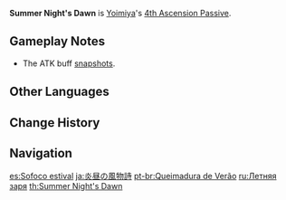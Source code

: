 {{Talent Infobox
|image         = Talent Summer Night's Dawn.png
|character     = Yoimiya
|type          = 4th Ascension Passive
|info          = Using [[Ryuukin Saxifrage]] causes nearby party members (not including Yoimiya) to gain a 10% ATK increase for 15s. Additionally, a further ATK Bonus will be added on based on the number of "Tricks of the Trouble-Maker" stacks Yoimiya possesses when using [[Ryuukin Saxifrage]]. Each stack increases this ATK Bonus by 1%.
|utility1      = Party ATK Increase
}}
'''Summer Night's Dawn''' is [[Yoimiya]]'s [[4th Ascension Passive]].

==Gameplay Notes==
* The ATK buff [[Snapshotting|snapshots]].

==Other Languages==
{{Other Languages
|en      = Summer Night's Dawn
|zhs     = 炎昼风物诗
|zhs_rm  = Yán Zhòu Fēngwù Shī
|zht     = 炎晝風物詩
|zht_rm  = Yán Zhòu Fēngwù Shī
|zh_tl   = Scenery Poetry of a Hot Day
|ja      = 炎昼の風物詩
|ja_rm   = Enchuu no Fuubutsushi
|ja_tl   = Feature of a Hot Summer Early Afternoon
|ko      = 한낮의 풍물시
|ko_rm   = Hannat-ui Pungmulsi
|ko_tl   = Midday Natural Poetry
|es      = Sofoco estival
|es_tl   = Summer Suffocated
|fr      = Aube d'une nuit d'été
|fr_tl   = Dawn of a Summer Night
|ru      = Летняя заря
|ru_tl   = 
|th      = Summer Night's Dawn
|vi      = Bài Thơ Cảnh Hè Tàn Lụi
|vi_tl   = 
|de      = Sommerhitze
|de_tl   = Summer Heat
|id      = Summer Night's Dawn
|pt      = Queimadura de Verão
|pt_tl   = 
}}

==Change History==
{{Change History|2.0}}
<!--
==References==
{{Reflist}}-->

==Navigation==
{{Talent Navbox|Yoimiya}}

[[es:Sofoco estival]]
[[ja:炎昼の風物詩]]
[[pt-br:Queimadura de Verão]]
[[ru:Летняя заря]]
[[th:Summer Night's Dawn]]
